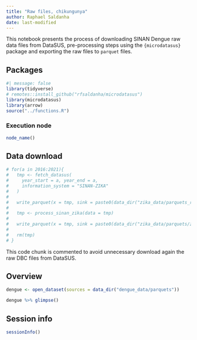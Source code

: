 ```yaml
---
title: "Raw files, chikungunya"
author: Raphael Saldanha
date: last-modified
---
```


This notebook presents the process of downloading SINAN Dengue raw data files from DataSUS, pre-processing steps using the `{microdatasus}` package and exporting the raw files to `parquet` files.

## Packages

```r
#| message: false
library(tidyverse)
# remotes::install_github("rfsaldanha/microdatasus")
library(microdatasus)
library(arrow)
source("../functions.R")
```

### Execution node

```r
node_name()
```

## Data download

```r
# for(a in 2016:2021){
#   tmp <- fetch_datasus(
#     year_start = a, year_end = a,
#     information_system = "SINAN-ZIKA"
#   )
# 
#   write_parquet(x = tmp, sink = paste0(data_dir("zika_data/parquets_raw/raw_zika_"),a, ".parquet"))
# 
#   tmp <- process_sinan_zika(data = tmp)
# 
#   write_parquet(x = tmp, sink = paste0(data_dir("zika_data/parquets/zika_"), a, ".parquet"))
# 
#   rm(tmp)
# }
```

::: callout-warning
This code chunk is commented to avoid unnecessary download again the raw DBC files from DataSUS.
:::

## Overview

```r
dengue <- open_dataset(sources = data_dir("dengue_data/parquets"))
```

```r
dengue %>% glimpse()
```

## Session info

```r
sessionInfo()
```
